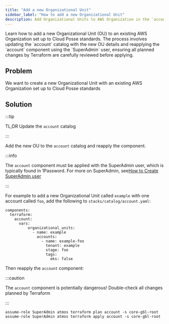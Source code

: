```yaml
---
title: "Add a new Organizational Unit"
sidebar_label: "How to add a new Organizational Unit"
description: Add Organizational Units to AWS Organization in the `account` catalog
---
```


<Intro>
Learn how to add a new Organizational Unit (OU) to an existing AWS Organization set up to Cloud Posse standards. The process involves updating the `account` catalog with the new OU details and reapplying the `account` component using the `SuperAdmin` user, ensuring all planned changes by Terraform are carefully reviewed before applying.
</Intro>

## Problem

We want to create a new Organizational Unit with an existing AWS Organization set up to Cloud Posse standards

## Solution

:::tip

TL;DR Update the `account` catalog

:::

Add the new OU to the `account` catalog and reapply the component.

:::info

The `account` component must be applied with the SuperAdmin user, which is typically found in 1Password. For more on
SuperAdmin, see[How to Create SuperAdmin user](/learn/accounts/tutorials/how-to-create-superadmin-user)

:::

For example to add a new Organizational Unit called `example` with one account called `foo`, add the following to
`stacks/catalog/account.yaml`:

```
components:
  terraform:
    account:
      vars:
          organizational_units:
            - name: example
              accounts:
                - name: example-foo
                  tenant: example
                  stage: foo
                  tags:
                    eks: false

```

Then reapply the `account` component:

:::caution

The `account` component is potentially dangerous! Double-check all changes planned by Terraform

:::

```
assume-role SuperAdmin atmos terraform plan account -s core-gbl-root
assume-role SuperAdmin atmos terraform apply account -s core-gbl-root
```
